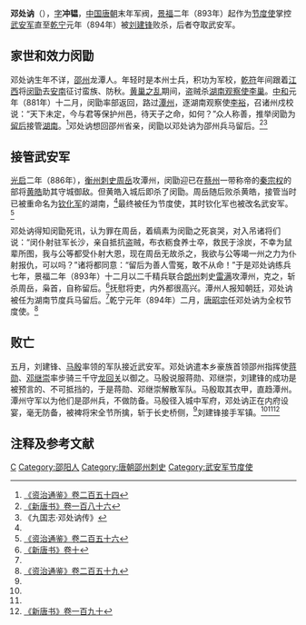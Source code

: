 '''邓处讷'''（{{bd|？||894年|catIdx=D}}），[[表字|字]]'''冲韫'''，[[中国|中国]][[唐朝|唐朝]]末年军阀，[[景福_(唐朝)|景福]]二年（893年）起作为[[节度使|节度使]]掌控[[武安军|武安军]]直至[[乾宁|乾宁]]元年（894年）被[[刘建锋|刘建锋]]败杀，后者夺取武安军。

== 家世和效力闵勖 ==
邓处讷生年不详，[[邵州|邵州]]龙潭人。年轻时是本州士兵，积功为军校，[[乾符|乾符]]年间跟着[[江西|江西]]将[[闵勖|闵勖]]去[[越南|安南]]征讨蛮族、防秋。[[黄巢之乱|黄巢之乱]]期间，盗贼杀[[湖南观察使|湖南观察使]][[李巢|李巢]]。[[中和_(唐朝)|中和]]元年（881年）十二月，闵勖率部返回，路过[[潭州|潭州]]，逐湖南观察使[[李裕|李裕]]，召诸州戍校说：“天下未定，今与君等保护州邑，待天子之命，如何？”众人称善，推举闵勖为[[留后|留后]]接管[[湖南|湖南]]。<ref>[[:s:資治通鑑/卷254|《资治通鉴》卷二百五十四]]</ref>邓处讷想回邵州省亲，闵勖以邓处讷为邵州兵马留后。<ref name=NBT186>[[:s:新唐書/卷186|《新唐书》卷一百八十六]]</ref><ref name=h9k>《九国志·邓处讷传》</ref>

== 接管武安军 ==
[[光启|光启]]二年（886年），[[衡州|衡州]][[刺史|刺史]][[周岳|周岳]]攻潭州，闵勖迎已在[[蔡州|蔡州]]一带称帝的[[秦宗权|秦宗权]]的部将[[黄皓_(唐)|黄皓]]助其守城御敌。但黄皓入城后即杀了闵勖。周岳随后败杀黄皓，接管当时已被重命名为[[钦化军|钦化军]]的湖南，<ref name=h9k/>最终被任为节度使，其时钦化军也被改名武安军。<ref>[[:s:資治通鑑/卷256|《资治通鉴》卷二百五十六]]</ref>

邓处讷得知闵勖死讯，认为罪在周岳，着缟素为闵勖之死哀哭，对入吊诸将们说：“闵仆射驻军长沙，亲自抵抗盗贼，布衣粝食养士卒，救民于涂炭，不幸为鼠辈所图，我与公等都受仆射大恩，现在周岳无故杀之，我欲与公等竭一州之力为仆射报仇，可以吗？”诸将都同意：“留后为善人雪冤，敢不从命！”于是邓处讷练兵七年，景福二年（893年）十二月以二千精兵联合[[朗州|朗州]]刺史[[雷满|雷满]]攻潭州，克之，斩杀周岳，枭首，自称留后。<ref name=NBT10>[[:s:新唐书/卷10|《新唐书》卷十]]</ref>抚慰将吏，内外都很高兴。潭州人报知朝廷，邓处讷被任为湖南节度兵马留后。<ref name=h9k/>乾宁元年（894年）二月，[[唐昭宗|唐昭宗]]任邓处讷为全权节度使。<ref name=ZZTJ259>[[:s:資治通鑑/卷259|《资治通鉴》卷二百五十九]]</ref>

== 败亡 ==
五月，刘建锋、[[马殷|马殷]]率领的军队接近武安军。邓处讷遣本乡豪族首领邵州指挥使[[蔣勛_(馬楚)|蒋勋]]、[[邓继崇|邓继崇]]率步骑三千守[[龙回关|龙回关]]以御之。马殷说服蒋勋、邓继崇，刘建锋的成功是被预言的、不可抵挡的，于是蒋勋、邓继崇解散军队。马殷取其衣甲，直趋潭州。潭州守军以为他们是邵州兵，不做防备。马殷径入城中军府，邓处讷正在内府设宴，毫无防备，被裨将宋全节所擒，斩于长史桥侧，<ref name=h9k/>刘建锋接手军镇。<ref name=NBT10/><ref name=ZZTJ259/><ref>[[:s:新唐書/卷190|《新唐书》卷一百九十]]</ref>

== 注释及参考文献 ==
{{reflist}}

{{DEFAULTSORT:D}}
[[Category:邓姓|C]]
[[Category:邵阳人|Category:邵阳人]]
[[Category:唐朝邵州刺史|Category:唐朝邵州刺史]]
[[Category:武安军节度使|Category:武安军节度使]]